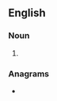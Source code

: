 {{also|sutras|Sutras|Sūtras}}
==English==

===Noun===
{{head|en|noun plural form}}

# {{plural of|sūtra|lang=en}}

===Anagrams===
* {{anagrams|en|Asturs|Rastus|Tarsus|surats|tarsus|tussar}}